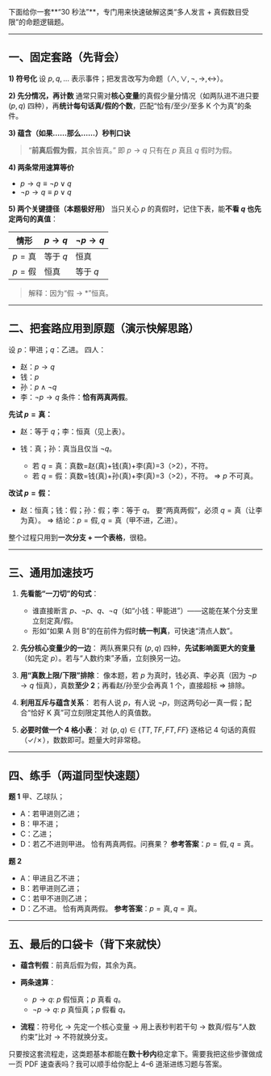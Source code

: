 下面给你一套\*\*“30 秒法”\*\*，专门用来快速破解这类“多人发言 + 真假数目受限”的命题逻辑题。

---

## 一、固定套路（先背会）

**1) 符号化**
设 $p,q,\dots$ 表示事件；把发言改写为命题（$\land,\lor,\lnot,\rightarrow,\leftrightarrow$）。

**2) 先分情况，再计数**
通常只需对**核心变量**的真假少量分情况（如两队进不进只要 $(p,q)$ 四种），再**统计每句话真/假的个数**，匹配“恰有/至少/至多 K 个为真”的条件。

**3) 蕴含（如果……那么……）秒判口诀**

> “**前真后假为假**，其余皆真。”
> 即 $p\rightarrow q$ 只有在 $p$ 真且 $q$ 假时为假。

**4) 两条常用速算等价**

* $p\rightarrow q \equiv \lnot p \lor q$
* $\lnot p \rightarrow q \equiv p \lor q$

**5) 两个关键捷径（本题极好用）**
当只关心 $p$ 的真假时，记住下表，能**不看 $q$ 也先定两句的真值**：

| 情形           | $p\rightarrow q$ | $\lnot p\rightarrow q$ |
| ------------ | ---------------- | ---------------------- |
| $p=\text{真}$ | 等于 $q$           | 恒真                     |
| $p=\text{假}$ | 恒真               | 等于 $q$                 |

> 解释：因为“假 $\rightarrow$ \*”恒真。

---

## 二、把套路应用到原题（演示快解思路）

设 $p$：甲进；$q$：乙进。
四人：

* 赵：$p\rightarrow q$
* 钱：$p$
* 孙：$p\land \lnot q$
* 李：$\lnot p \rightarrow q$
  条件：**恰有两真两假**。

**先试 $p=\text{真}$：**

* 赵：等于 $q$；李：恒真（见上表）。
* 钱：真；孙：真当且仅当 $\lnot q$。

  * 若 $q=\text{真}$：真数=赵(真)+钱(真)+李(真)=3（>2），不符。
  * 若 $q=\text{假}$：真数=钱(真)+孙(真)+李(真)=3（>2），不符。
    ⇒ $p$ 不可真。

**改试 $p=\text{假}$：**

* 赵：恒真；钱：假；孙：假；李：等于 $q$。
  要“两真两假”，必须 $q=\text{真}$（让李为真）。
  ⇒ 结论：$p=\text{假}, q=\text{真}$（甲不进，乙进）。

整个过程只用到**一次分支 + 一个表格**，很稳。

---

## 三、通用加速技巧

1. **先看能“一刀切”的句式**：

   * 谁直接断言 $p$、$\lnot p$、$q$、$\lnot q$（如“小钱：甲能进”）——这能在某个分支里立刻定真/假。
   * 形如“如果 A 则 B”的在前件为假时**统一判真**，可快速“清点人数”。

2. **先分核心变量少的一边**：
   两队赛果只有 $(p,q)$ 四种，**先试影响面更大的变量**（如先定 $p$）。若与“人数约束”矛盾，立刻换另一边。

3. **用“真数上限/下限”排除**：
   像本题，若 $p$ 为真时，钱必真、李必真（因为 $\lnot p\rightarrow q$ 恒真），真数**至少 2**；再看赵/孙至少会再真 1 个，直接超标 ⇒ 排除。

4. **利用互斥与蕴含关系**：
   若有人说 $p$，有人说 $\lnot p$，则这两句必一真一假；配合“恰好 K 真”可立刻限定其他人的真值数。

5. **必要时做一个 4 格小表**：
   对 $(p,q)\in\{TT,TF,FT,FF\}$ 逐格记 4 句话的真假（✓/✗），数数即可。题量大时非常稳。

---

## 四、练手（两道同型快速题）

**题 1**
甲、乙球队；

* A：若甲进则乙进；
* B：甲不进；
* C：乙进；
* D：若乙不进则甲进。
  恰有两真两假。问赛果？
  **参考答案**：$p=\text{假}, q=\text{真}$。

**题 2**

* A：甲进且乙不进；
* B：若甲进则乙进；
* C：若甲不进则乙进；
* D：乙不进。
  恰有两真两假。
  **参考答案**：$p=\text{真}, q=\text{真}$。

---

## 五、最后的口袋卡（背下来就快）

* **蕴含判假**：前真后假为假，其余为真。
* **两条速算**：

  * $p\rightarrow q:$ $p$ 假恒真；$p$ 真看 $q$。
  * $\lnot p\rightarrow q:$ $p$ 真恒真；$p$ 假看 $q$。
* **流程**：符号化 → 先定一个核心变量 → 用上表秒判若干句 → 数真/假与“人数约束”比对 → 不符就换分支。

只要按这套流程走，这类题基本都能在**数十秒内**稳定拿下。需要我把这些步骤做成一页 PDF 速查表吗？我可以顺手给你配上 4–6 道渐进练习题与答案。
